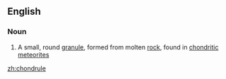 ==English==

===Noun===
{{wikipedia}}
{{en-noun}}

# A small, round [[granule]], formed from molten [[rock]], found in [[chondritic]] [[meteorite]]s

[[zh:chondrule]]